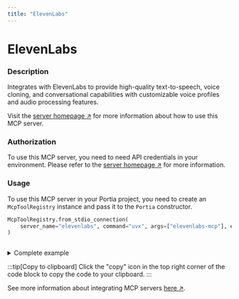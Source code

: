 ```yaml
---
title: "ElevenLabs"
---
```

<!-- WARNING: This file is auto-generated by generate_tool_docs.py. Do not edit manually. -->


# ElevenLabs

### Description

Integrates with ElevenLabs to provide high-quality text-to-speech, voice cloning, and conversational capabilities with customizable voice profiles and audio processing features.

Visit the [server homepage ↗](https://github.com/elevenlabs/elevenlabs-mcp) for more information about how to use this MCP server.

### Authorization


To use this MCP server, you need to need API credentials in your environment. Please refer to the [server homepage ↗](https://github.com/elevenlabs/elevenlabs-mcp) for more information.


### Usage

To use this MCP server in your Portia project, you need to create an `McpToolRegistry` instance and pass it to the `Portia` constructor.

```python
McpToolRegistry.from_stdio_connection(
    server_name="elevenlabs", command="uvx", args=["elevenlabs-mcp"], env={"ELEVENLABS_API_KEY": "<api_key>"}
)
                    
```

<details>
<summary>Complete example</summary>

Extending the tool set in the `DefaultToolRegistry` with the local MCP server:

```python
from portia import DefaultToolRegistry, McpToolRegistry, Portia, Config

config = Config.from_default()
tool_registry = DefaultToolRegistry(config) +  McpToolRegistry.from_stdio_connection(
    server_name="elevenlabs", command="uvx", args=["elevenlabs-mcp"], env={"ELEVENLABS_API_KEY": "<api_key>"}
)
                    

portia = Portia(config=config, tools=tool_registry)
```

</details>

:::tip[Copy to clipboard]
Click the "copy" icon in the top right corner of the code block to copy the code to your clipboard.
:::

See more information about integrating MCP servers [here ↗](/mcp-servers).

